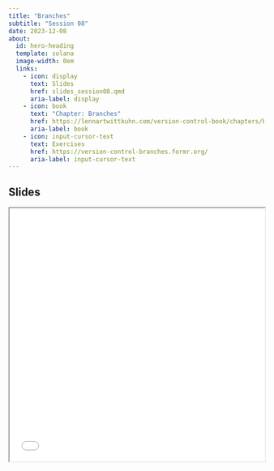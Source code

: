 ```yaml
---
title: "Branches"
subtitle: "Session 08"
date: 2023-12-08
about:
  id: hero-heading
  template: solana
  image-width: 0em
  links:
    - icon: display
      text: Slides
      href: slides_session08.qmd
      aria-label: display
    - icon: book
      text: "Chapter: Branches"
      href: https://lennartwittkuhn.com/version-control-book/chapters/branches.html
      aria-label: book
    - icon: input-cursor-text
      text: Exercises
      href: https://version-control-branches.formr.org/
      aria-label: input-cursor-text
---
```


::: {#hero-heading}
:::

## Slides

```{=html}
<iframe width="100%" height=500 src="slides_session08.html"></iframe>
```
